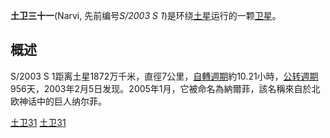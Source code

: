 {{Unreferenced|time=2022-02-18T09:53:25+00:00}}
'''土卫三十一'''(Narvi, 先前编号''S/2003 S 1'')是环绕[[土星|土星]]运行的一颗[[卫星|卫星]]。

== 概述 ==

S/2003 S 1距离土星1872万千米，直徑7公里，[[自轉週期|自轉週期]]約10.21小時，[[公转週期|公转週期]]956天，2003年2月5日发现。2005年1月，它被命名為納爾菲，該名稱來自於北欧神话中的巨人纳尔菲。

{{土星的卫星}}

{{衛星小作品}}

[[Category:土星的卫星|土卫31]]
[[Category:诺尔斯卫星群|土卫31]]